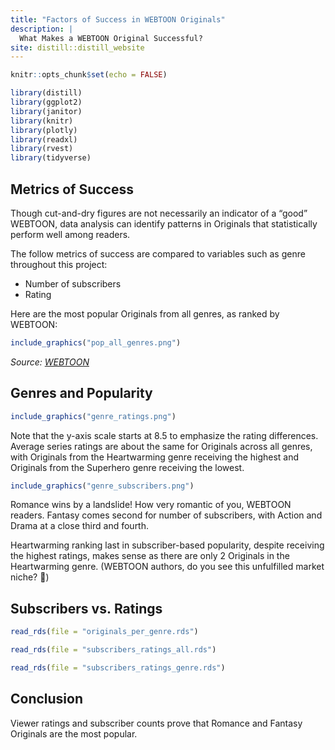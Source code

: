 ```yaml
---
title: "Factors of Success in WEBTOON Originals"
description: |
  What Makes a WEBTOON Original Successful?
site: distill::distill_website
---
```


```r
knitr::opts_chunk$set(echo = FALSE)

library(distill)
library(ggplot2)
library(janitor)
library(knitr)
library(plotly)
library(readxl)
library(rvest)
library(tidyverse)
```

## **Metrics of Success**
Though cut-and-dry figures are not necessarily an indicator of a "good" WEBTOON, data analysis can identify patterns in Originals that statistically perform well among readers.

The follow metrics of success are compared to variables such as genre throughout this project:

* Number of subscribers
* Rating



Here are the most popular Originals from all genres, as ranked by WEBTOON:



```r
include_graphics("pop_all_genres.png")
```
*Source: [WEBTOON](https://www.webtoons.com/en/top)*


## Genres and Popularity
```r
include_graphics("genre_ratings.png")
```


Note that the y-axis scale starts at 8.5 to emphasize the rating differences. Average series ratings are about the same for Originals across all genres, with Originals from the Heartwarming genre receiving the highest and Originals from the Superhero genre receiving the lowest.


```r
include_graphics("genre_subscribers.png")
```


Romance wins by a landslide! How very romantic of you, WEBTOON readers. Fantasy comes second for number of subscribers, with Action and Drama at a close third and fourth.

Heartwarming ranking last in subscriber-based popularity, despite receiving the highest ratings, makes sense as there are only 2 Originals in the Heartwarming genre. (WEBTOON authors, do you see this unfulfilled market niche? 👀)


## Subscribers vs. Ratings
```r
read_rds(file = "originals_per_genre.rds")
```

```r
read_rds(file = "subscribers_ratings_all.rds")
```

```r
read_rds(file = "subscribers_ratings_genre.rds")
```



## **Conclusion**
Viewer ratings and subscriber counts prove that Romance and Fantasy Originals are the most popular.